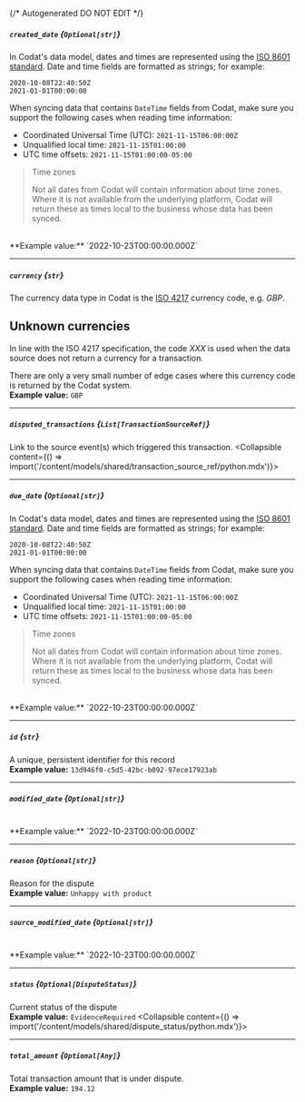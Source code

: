 {/* Autogenerated DO NOT EDIT  */}

##### `created_date` *{`Optional[str]`}*
In Codat's data model, dates and times are represented using the <a class="external" href="https://en.wikipedia.org/wiki/ISO_8601" target="_blank">ISO 8601 standard</a>. Date and time fields are formatted as strings; for example:

```
2020-10-08T22:40:50Z
2021-01-01T00:00:00
```



When syncing data that contains `DateTime` fields from Codat, make sure you support the following cases when reading time information:

- Coordinated Universal Time (UTC): `2021-11-15T06:00:00Z`
- Unqualified local time: `2021-11-15T01:00:00`
- UTC time offsets: `2021-11-15T01:00:00-05:00`

> Time zones
> 
> Not all dates from Codat will contain information about time zones.  
> Where it is not available from the underlying platform, Codat will return these as times local to the business whose data has been synced.
<br/>
**Example value:** `2022-10-23T00:00:00.000Z`

---
##### `currency` *{`str`}*
The currency data type in Codat is the [ISO 4217](https://en.wikipedia.org/wiki/ISO_4217) currency code, e.g. _GBP_.

## Unknown currencies

In line with the ISO 4217 specification, the code _XXX_ is used when the data source does not return a currency for a transaction. 

There are only a very small number of edge cases where this currency code is returned by the Codat system.
<br/>
**Example value:** `GBP`

---
##### `disputed_transactions` *{`List[TransactionSourceRef]`}*
Link to the source event(s) which triggered this transaction.
<Collapsible content={() => import('/content/models/shared/transaction_source_ref/python.mdx')}>
</Collapsible>

---
##### `due_date` *{`Optional[str]`}*
In Codat's data model, dates and times are represented using the <a class="external" href="https://en.wikipedia.org/wiki/ISO_8601" target="_blank">ISO 8601 standard</a>. Date and time fields are formatted as strings; for example:

```
2020-10-08T22:40:50Z
2021-01-01T00:00:00
```



When syncing data that contains `DateTime` fields from Codat, make sure you support the following cases when reading time information:

- Coordinated Universal Time (UTC): `2021-11-15T06:00:00Z`
- Unqualified local time: `2021-11-15T01:00:00`
- UTC time offsets: `2021-11-15T01:00:00-05:00`

> Time zones
> 
> Not all dates from Codat will contain information about time zones.  
> Where it is not available from the underlying platform, Codat will return these as times local to the business whose data has been synced.
<br/>
**Example value:** `2022-10-23T00:00:00.000Z`

---
##### `id` *{`str`}*
A unique, persistent identifier for this record
<br/>
**Example value:** `13d946f0-c5d5-42bc-b092-97ece17923ab`

---
##### `modified_date` *{`Optional[str]`}*
<br/>
**Example value:** `2022-10-23T00:00:00.000Z`

---
##### `reason` *{`Optional[str]`}*
Reason for the dispute
<br/>
**Example value:** `Unhappy with product`

---
##### `source_modified_date` *{`Optional[str]`}*
<br/>
**Example value:** `2022-10-23T00:00:00.000Z`

---
##### `status` *{`Optional[DisputeStatus]`}*
Current status of the dispute
<br/>
**Example value:** `EvidenceRequired`
<Collapsible content={() => import('/content/models/shared/dispute_status/python.mdx')}>
</Collapsible>

---
##### `total_amount` *{`Optional[Any]`}*
Total transaction amount that is under dispute.
<br/>
**Example value:** `194.12`

